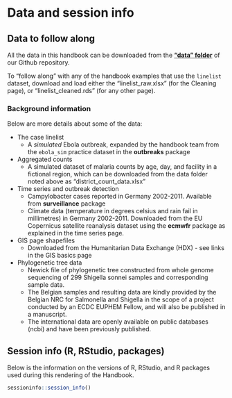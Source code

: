 # Data and session info  

## Data to follow along  

All the data in this handbook can be downloaded from the **["data" folder](https://github.com/nsbatra/Epi_R_handbook/tree/master/data)** of our Github repository.  

To "follow along" with any of the handbook examples that use the `linelist` dataset, download and load either the "linelist_raw.xlsx" (for the Cleaning page), or "linelist_cleaned.rds" (for any other page).  

### Background information  

Below are more details about some of the data: 

* The case linelist  
     * A *simulated* Ebola outbreak, expanded by the handbook team from the `ebola_sim` practice dataset in the **outbreaks** package  
     
* Aggregated counts  
     * A simulated dataset of malaria counts by age, day, and facility in a fictional region, which can be downloaded from the data folder noted above as "district_count_data.xlsx"  
     
* Time series and outbreak detection  
     * Campylobacter cases reported in Germany 2002-2011. Available from **surveillance** package
     * Climate data (temperature in degrees celsius and rain fail in millimetres) in Germany 2002-2011. Downloaded from the EU Copernicus satellite reanalysis dataset using the **ecmwfr** package as explained in the time series page.  

* GIS page shapefiles  
     * Downloaded from the Humanitarian Data Exchange (HDX) - see links in the GIS basics page  

* Phylogenetic tree data  
     * Newick file of phylogenetic tree constructed from whole genome sequencing of 299 Shigella sonnei samples and corresponding sample data.
     * The Belgian samples and resulting data are kindly provided by the Belgian NRC for Salmonella and Shigella in the scope of a project conducted by an ECDC EUPHEM Fellow, and will also be published in a manuscript.  
     * The international data are openly available on public databases (ncbi) and have been previously published.  
     


## Session info (R, RStudio, packages)  

Below is the information on the versions of R, RStudio, and R packages used during this rendering of the Handbook.  


```r
sessioninfo::session_info()
```

```r

```
